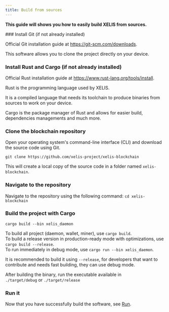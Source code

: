 ```yaml
---
title: Build from sources
---
```



**This guide will shows you how to easily build XELIS from sources.**

<Steps>
### Install Git (if not already installed)

Official Git installation guide at https://git-scm.com/downloads.

This software allows you to clone the project directly on your device.

### Install Rust and Cargo (if not already installed)

Official Rust installation guide at https://www.rust-lang.org/tools/install.

Rust is the programming language used by XELIS.

It is a compiled language that needs its toolchain to produce binaries from sources to work on your device.

Cargo is the package manager of Rust and allows for easier build, dependencies managements and much more.

### Clone the blockchain repository

Open your operating system's command-line interface (CLI) and download the source code using Git.

`git clone https://github.com/xelis-project/xelis-blockchain`

This will create a local copy of the source code in a folder named `xelis-blockchain`.

### Navigate to the repository

Navigate to the repository using the following command:
`cd xelis-blockchain`

### Build the project with Cargo

`cargo build --bin xelis_daemon`

To build all project (daemon, wallet, miner), use `cargo build`.  
To build a release version in production-ready mode with optimizations, use `cargo build --release`.  
To run immediately in debug mode, use `cargo run --bin xelis_daemon`.

It is recommended to build it using `--release`, for developers that want to contribute and needs fast building, they can use debug mode.

After building the binary, run the executable available in  
`./target/debug` or `./target/release`

### Run it

Now that you have successfully build the software, see [Run](/getting-started/run).
</Steps>